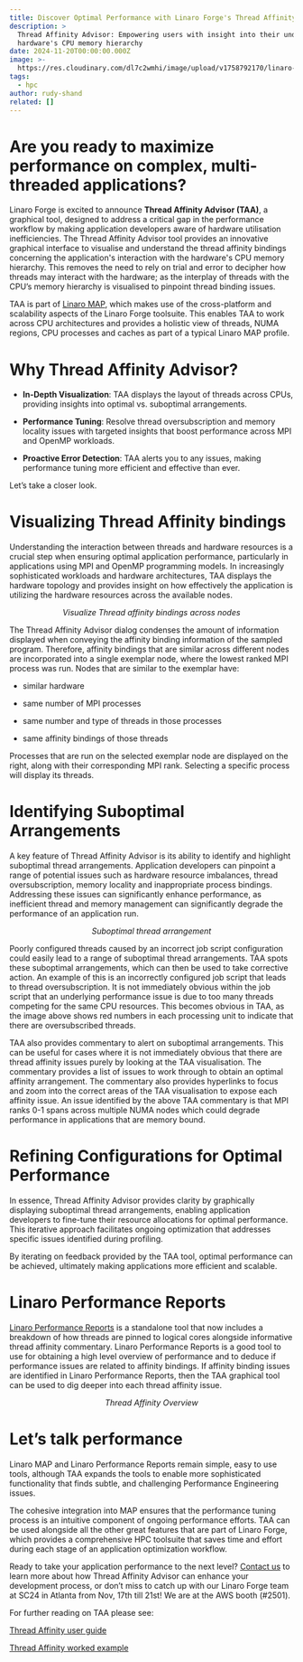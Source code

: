 ```yaml
---
title: Discover Optimal Performance with Linaro Forge's Thread Affinity Advisor
description: >
  Thread Affinity Advisor: Empowering users with insight into their underlying
  hardware's CPU memory hierarchy
date: 2024-11-20T00:00:00.000Z
image: >-
  https://res.cloudinary.com/dl7c2wmhi/image/upload/v1758792170/linaro-website/images/blog/empowered_developer_dxh30d.jpg
tags:
  - hpc
author: rudy-shand
related: []
---
```


# Are you ready to maximize performance on complex, multi-threaded applications?

Linaro Forge is excited to announce **Thread Affinity Advisor (TAA)**, a graphical tool, designed to address a critical gap in the performance workflow by making application developers aware of hardware utilisation inefficiencies. The Thread Affinity Advisor tool provides an innovative graphical interface to visualise and understand the thread affinity bindings concerning the application's interaction with the hardware's CPU memory hierarchy.  This removes the need to rely on trial and error to decipher how threads may interact with the hardware; as the interplay of threads with the CPU’s memory hierarchy is visualised to pinpoint thread binding issues.

TAA is part of [Linaro MAP](https://docs.linaroforge.com/latest/html/forge/map/index.html), which makes use of the cross-platform and scalability aspects of the Linaro Forge toolsuite. This enables TAA to work across CPU architectures and provides a holistic view of threads, NUMA regions, CPU processes and caches as part of a typical Linaro MAP profile.

# Why Thread Affinity Advisor?

* **In-Depth Visualization**: TAA displays the layout of threads across CPUs, providing insights into optimal vs. suboptimal arrangements.

* **Performance Tuning**: Resolve thread oversubscription and memory locality issues with targeted insights that boost performance across MPI and OpenMP workloads.

* **Proactive Error Detection**: TAA alerts you to any issues, making performance tuning more efficient and effective than ever.

Let’s take a closer look.

# Visualizing Thread Affinity bindings

Understanding the interaction between threads and hardware resources is a crucial step when ensuring optimal application performance, particularly in applications using MPI and OpenMP programming models. In increasingly sophisticated workloads and hardware architectures, TAA displays the hardware topology and provides insight on how effectively the application is utilizing the hardware resources across the available nodes.

<p align="center"><CloudinaryImg src="/linaro-website/images/blog/95770da9-ffa0-4bd7-8727-5013dedcaa1b.png" alt="Visualize Thread affinity bindings across nodes" class="not-prose" /></p>
<p class="not-prose" style="text-align:center"><em>Visualize Thread affinity bindings across nodes</em></p>

The Thread Affinity Advisor dialog condenses the amount of information displayed when conveying the affinity binding information of the sampled program. Therefore, affinity bindings that are similar across different nodes are incorporated into a single exemplar node, where the lowest ranked MPI process was run. Nodes that are similar to the exemplar have:

* similar hardware

* same number of MPI processes

* same number and type of threads in those processes

* same affinity bindings of those threads

Processes that are run on the selected exemplar node are displayed on the right, along with their corresponding MPI rank. Selecting a specific process will display its threads.

# Identifying Suboptimal Arrangements

A key feature of Thread Affinity Advisor is its ability to identify and highlight suboptimal thread arrangements. Application developers can pinpoint a range of potential issues such as hardware resource imbalances, thread oversubscription, memory locality and inappropriate process bindings. Addressing these issues can significantly enhance performance, as inefficient thread and memory management can significantly degrade the performance of an application run.

<p align="center"><CloudinaryImg src="/linaro-website/images/blog/49a7a092-4324-494b-9ebe-dcf8050ceefe.png" alt="Suboptimal thread arrangement" class="not-prose" /></p>
<p class="not-prose" style="text-align:center"><em>Suboptimal thread arrangement</em></p>

Poorly configured threads caused by an incorrect job script configuration could easily lead to a range of suboptimal thread arrangements. TAA spots these suboptimal arrangements, which can then be used to take corrective action. An example of this is an incorrectly configured job script that leads to thread oversubscription. It is not immediately obvious within the job script that an underlying performance issue is due to too many threads competing for the same CPU resources. This becomes obvious in TAA, as the image above shows red numbers in each processing unit to indicate that there are oversubscribed threads. 

<p align="center"><CloudinaryImg src="/linaro-website/images/blog/91604a2a-877b-496f-be83-027c1bc7784c.png" alt="" class="not-prose" /></p>

TAA also provides commentary to alert on suboptimal arrangements. This can be useful for cases where it is not immediately obvious that there are thread affinity issues purely by looking at the TAA visualisation. The commentary provides a list of issues to work through to obtain an optimal affinity arrangement. The commentary also provides hyperlinks to focus and zoom into the correct areas of the TAA visualisation to expose each affinity issue. An issue identified by the above TAA commentary is that MPI ranks 0-1 spans across multiple NUMA nodes which could degrade performance in applications that are memory bound.

# Refining Configurations for Optimal Performance

In essence, Thread Affinity Advisor provides clarity by graphically displaying suboptimal thread arrangements, enabling application developers to fine-tune their resource allocations for optimal performance. This iterative approach facilitates ongoing optimization that addresses specific issues identified during profiling.

By iterating on feedback provided by the TAA tool, optimal performance can be achieved, ultimately making applications more efficient and scalable.

# Linaro Performance Reports

[Linaro Performance Reports](https://docs.linaroforge.com/latest/html/forge/performance_reports/index.html) is a standalone tool that now includes a breakdown of how threads are pinned to logical cores alongside informative thread affinity commentary. Linaro Performance Reports is a good tool to use for obtaining a high level overview of performance and to deduce if performance issues are related to affinity bindings. If affinity binding issues are identified in Linaro Performance Reports, then the TAA graphical tool can be used to dig deeper into each thread affinity issue.

<p align="center"><CloudinaryImg src="/linaro-website/images/blog/913b5ecd-9523-4622-a965-f90ed9251eab.png" alt="Thread Affinity Overview" class="not-prose" /></p>
<p class="not-prose" style="text-align:center"><em>Thread Affinity Overview</em></p>

# Let’s talk performance

Linaro MAP and Linaro Performance Reports remain simple, easy to use tools, although TAA expands the tools to enable more sophisticated functionality that finds subtle, and challenging Performance Engineering issues.

The cohesive integration into MAP ensures that the performance tuning process is an intuitive component of ongoing performance efforts. TAA can be used alongside all the other great features that are part of Linaro Forge, which provides a comprehensive HPC toolsuite that saves time and effort during each stage of an application optimization workflow.

Ready to take your application performance to the next level? [Contact us](https://www.linaroforge.com/contact) to learn more about how Thread Affinity Advisor can enhance your development process, or don’t miss to catch up with our Linaro Forge team at SC24 in Atlanta from Nov, 17th till 21st! We are at the AWS booth (#2501).

For further reading on TAA please see:

[Thread Affinity user guide](https://docs.linaroforge.com/latest/html/forge/map/thread_affinity_advisor/index.html)

[Thread Affinity worked example](https://docs.linaroforge.com/latest/html/forge/worked_examples_appendix/thread_affinity/index.html)
